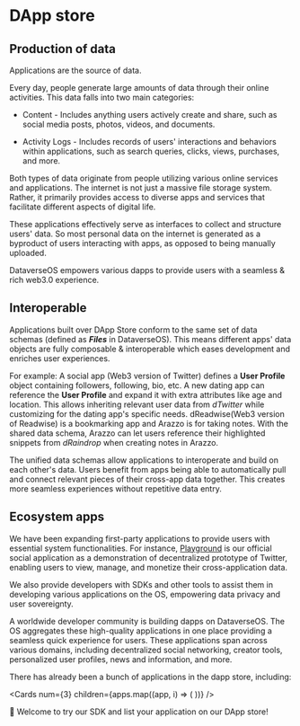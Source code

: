 
# DApp store

## Production of data

Applications are the source of data.

Every day, people generate large amounts of data through their online activities. This data falls into two main categories:

- Content - Includes anything users actively create and share, such as social media posts, photos, videos, and documents.

- Activity Logs - Includes records of users' interactions and behaviors within applications, such as search queries, clicks, views, purchases, and more.

Both types of data originate from people utilizing various online services and applications. The internet is not just a massive file storage system. Rather, it primarily provides access to diverse apps and services that facilitate different aspects of digital life.

These applications effectively serve as interfaces to collect and structure users' data. So most personal data on the internet is generated as a byproduct of users interacting with apps, as opposed to being manually uploaded.

DataverseOS empowers various dapps to provide users with a seamless & rich web3.0 experience.

## Interoperable

Applications built over DApp Store conform to the same set of data schemas (defined as _**Files**_ in DataverseOS).
This means different apps' data objects are fully composable & interoperable which eases development and enriches user experiences.

For example:
A social app (Web3 version of Twitter) defines a **User Profile** object containing followers, following, bio, etc. A new dating app can reference the **User Profile** and expand it with extra attributes like age and location.
This allows inheriting relevant user data from _dTwitter_ while customizing for the dating app's specific needs.
dReadwise(Web3 version of Readwise) is a bookmarking app and Arazzo is for taking notes. With the shared data schema, Arazzo can let users reference their highlighted snippets from _dRaindrop_ when creating notes in Arazzo.

The unified data schemas allow applications to interoperate and build on each other's data. Users benefit from apps being able to automatically pull and connect relevant pieces of their cross-app data together.
This creates more seamless experiences without repetitive data entry.

## Ecosystem apps

We have been expanding first-party applications to provide users with essential system functionalities.
For instance, [Playground](https://dataverse-os.com/playground) is our official social application as a demonstration of decentralized prototype of Twitter,
enabling users to view, manage, and monetize their cross-application data.

We also provide developers with SDKs and other tools to assist them in developing various applications on the OS,
empowering data privacy and user sovereignty.

A worldwide developer community is building dapps on DataverseOS. The OS aggregates these high-quality applications
in one place providing a seamless quick experience for users.
These applications span across various domains, including decentralized social networking, creator tools, personalized user profiles, news and information, and more.

There has already been a bunch of applications in the dapp store, including:

<Cards
  num={3}
  children={apps.map((app, i) => (
    <Card
      key={i}
      title={app.name}
      description={app.description}
      img={app.image}
      href={app.link}
    />
  ))}
/>

<div className="h-5"></div>

🚀 Welcome to try our SDK and list your application on our DApp store!
